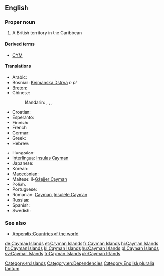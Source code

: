 ==English==
{{wikipedia}}

===Proper noun===
{{head|en|proper noun|head=[[cayman|Cayman]] [[island|Islands]]}}

# A British territory in the Caribbean

====Derived terms====

* [[CYM]]

====Translations====
{{trans-top|British territory in the Caribbean}}
* Arabic: {{t|ar|جزر كايمان|f|p|tr=júzur kaaymaan|sc=Arab}}
* Bosnian: [[Kejmanska Ostrva]] ''n pl''
* [[Breton]]: {{t|br|Inizi Cayman}}
* Chinese:
*: Mandarin: {{t|cmn|開曼群島|sc=Hani}}, {{t|cmn|开曼群岛|tr=Kāimàn Qúndǎo|sc=Hani}}, {{t|cmn|凱門群島|sc=Hani}}, {{t|cmn|凯门群岛|tr=Kǎimén Qúndǎo|sc=Hani}}
* Croatian: {{t|hr|Kajmanski otoci}}
* Esperanto: {{t|eo|Kajmaninsuloj}}
* Finnish: {{t|fi|Caymansaaret}}
* French: {{t|fr|Îles Caïmans|f|p}}
* German: {{t|de|Kaimaninseln|f|p}}
* Greek: {{t|el|Νησιά Κέυμαν}}
* Hebrew: {{t|he|איי קיימן|tr=iyey kayman|sc=Hebr}}
{{trans-mid}}
* Hungarian: {{t+|hu|Kajmán-szigetek}}
* [[Interlingua]]: [[Insulas Cayman]]
* Japanese: {{t|ja|ケイマン諸島|tr=Keiman shotō|sc=Jpan}}
* Korean: {{t|ko|케이맨 제도|tr=Keimaen jedo|sc=Kore}}
* [[Macedonian]]: {{t|mk|Кајмански Острови|p|tr=Kájmanski Óstrovi}}
* Maltese: il-[[Gżejjer Cayman]]
* Polish: {{t+|pl|Kajmany}}
* Portuguese: {{t+|pt|Ilhas Cayman}}
* Romanian: [[Cayman]], [[Insulele Cayman]] {{m}}
* Russian: {{t|ru|Каймановы острова|m|p|tr=Kajmánovy ostrová|sc=Cyrl}}
* Spanish: {{t|es|Islas Caimán|f|p}}
* Swedish: {{t+|sv|Caymanöarna}}
{{trans-bottom}}

===See also===
* [[Appendix:Countries of the world]]

[[Category:en:Islands]]
[[Category:en:Dependencies]]
[[Category:English pluralia tantum]]

[[de:Cayman Islands]]
[[et:Cayman Islands]]
[[fr:Cayman Islands]]
[[hi:Cayman Islands]]
[[hr:Cayman Islands]]
[[kl:Cayman Islands]]
[[hu:Cayman Islands]]
[[pl:Cayman Islands]]
[[sv:Cayman Islands]]
[[tr:Cayman Islands]]
[[uk:Cayman Islands]]